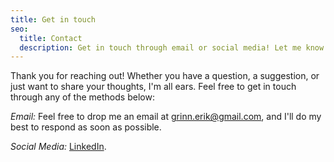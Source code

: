 ```yaml
---
title: Get in touch
seo:
  title: Contact
  description: Get in touch through email or social media! Let me know how I can help.
---
```


Thank you for reaching out! Whether you have a question, a suggestion, or just want to share your thoughts, I'm all ears. Feel free to get in touch through any of the methods below:

_Email:_
Feel free to drop me an email at [grinn.erik@gmail.com](mailto:grinn.erik@gmail.com), and I'll do my best to respond as soon as possible.

_Social Media:_
[LinkedIn](https://www.linkedin.com/in/erikgrinn).
